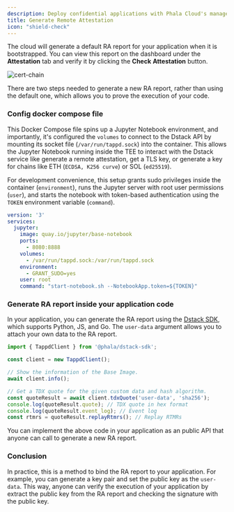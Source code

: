```yaml
---
description: Deploy confidential applications with Phala Cloud's managed TEE infrastructure.
title: Generate Remote Attestation
icon: "shield-check"
---
```



The cloud will generate a default RA report for your application when it is bootstrapped. You can view this report on the dashboard under the **Attestation** tab and verify it by clicking the **Check** **Attestation** button.

<Frame>
    <img src="/images/cloud-cert-chain.png" alt="cert-chain" />
</Frame>

There are two steps needed to generate a new RA report, rather than using the default one, which allows you to prove the execution of your code.

### Config docker compose file

This Docker Compose file spins up a Jupyter Notebook environment, and importantly, it's configured the `volumes` to connect to the Dstack API by mounting its socket file (`/var/run/tappd.sock`) into the container. This allows the Jupyter Notebook running inside the TEE to interact with the Dstack service like generate a remote attestation, get a TLS key, or generate a key for chains like ETH (`ECDSA, K256 curve`) or SOL (`ed25519`).

For development convenience, this setup grants sudo privileges inside the container (`environment`), runs the Jupyter server with root user permissions (`user`), and starts the notebook with token-based authentication using the `TOKEN` environment variable (`command`).

```yaml
version: '3'
services:
  jupyter:
    image: quay.io/jupyter/base-notebook
    ports:
      - 8080:8888
    volumes:
      - /var/run/tappd.sock:/var/run/tappd.sock
    environment:
      - GRANT_SUDO=yes
    user: root
    command: "start-notebook.sh --NotebookApp.token=${TOKEN}"
```

### Generate RA report inside your application code

In your application, you can generate the RA report using the [Dstack SDK](https://www.npmjs.com/package/@phala/dstack-sdk?activeTab=readme), which supports Python, JS, and Go. The `user-data` argument allows you to attach your own data to the RA report.

```javascript
import { TappdClient } from '@phala/dstack-sdk';

const client = new TappdClient();

// Show the information of the Base Image.
await client.info();

// Get a TDX quote for the given custom data and hash algorithm.
const quoteResult = await client.tdxQuote('user-data', 'sha256');
console.log(quoteResult.quote); // TDX quote in hex format
console.log(quoteResult.event_log); // Event log
const rtmrs = quoteResult.replayRtmrs(); // Replay RTMRs
```

You can implement the above code in your application as an public API that anyone can call to generate a new RA report.

### Conclusion

In practice, this is a method to bind the RA report to your application. For example, you can generate a key pair and set the public key as the `user-data`. This way, anyone can verify the execution of your application by extract the public key from the RA report and checking the signature with the public key.

